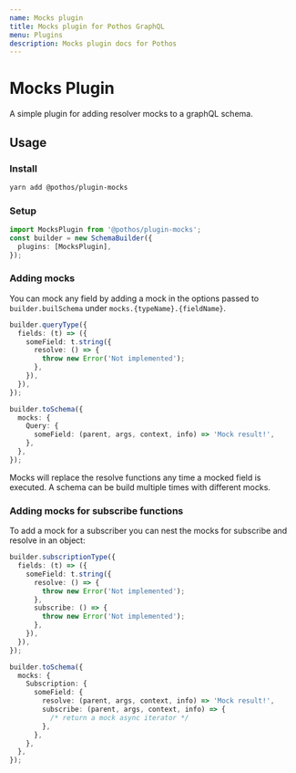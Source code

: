 ```yaml
---
name: Mocks plugin
title: Mocks plugin for Pothos GraphQL
menu: Plugins
description: Mocks plugin docs for Pothos
---
```





# Mocks Plugin

A simple plugin for adding resolver mocks to a graphQL schema.

## Usage

### Install

```bash
yarn add @pothos/plugin-mocks
```

### Setup

```typescript
import MocksPlugin from '@pothos/plugin-mocks';
const builder = new SchemaBuilder({
  plugins: [MocksPlugin],
});
```

### Adding mocks

You can mock any field by adding a mock in the options passed to `builder.builSchema` under
`mocks.{typeName}.{fieldName}`.

```typescript
builder.queryType({
  fields: (t) => ({
    someField: t.string({
      resolve: () => {
        throw new Error('Not implemented');
      },
    }),
  }),
});

builder.toSchema({
  mocks: {
    Query: {
      someField: (parent, args, context, info) => 'Mock result!',
    },
  },
});
```

Mocks will replace the resolve functions any time a mocked field is executed. A schema can be build
multiple times with different mocks.

### Adding mocks for subscribe functions

To add a mock for a subscriber you can nest the mocks for subscribe and resolve in an object:

```typescript
builder.subscriptionType({
  fields: (t) => ({
    someField: t.string({
      resolve: () => {
        throw new Error('Not implemented');
      },
      subscribe: () => {
        throw new Error('Not implemented');
      },
    }),
  }),
});

builder.toSchema({
  mocks: {
    Subscription: {
      someField: {
        resolve: (parent, args, context, info) => 'Mock result!',
        subscribe: (parent, args, context, info) => {
          /* return a mock async iterator */
        },
      },
    },
  },
});
```
